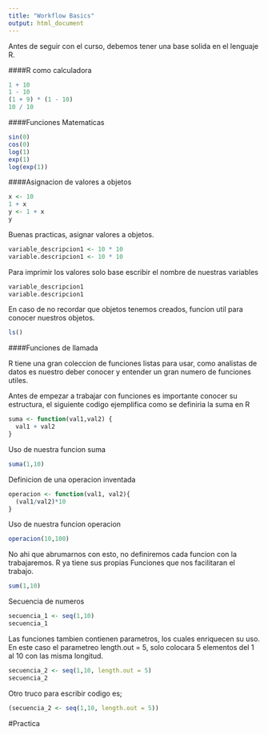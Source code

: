 ```yaml
---
title: "Workflow Basics"
output: html_document
---
```


Antes de seguir con el curso, debemos tener una base solida en el lenguaje R.

####R como calculadora
```r
1 + 10
1 - 10
(1 + 9) * (1 - 10)
10 / 10
```

####Funciones Matematicas
```r
sin(0)
cos(0)
log(1)
exp(1)
log(exp(1))
```

####Asignacion de valores a objetos
```r
x <- 10
1 + x
y <- 1 + x
y
```

Buenas practicas, asignar valores a objetos.
```r
variable_descripcion1 <- 10 * 10
variable.descripcion1 <- 10 * 10
```

Para imprimir los valores solo base escribir el nombre de nuestras variables
```r
variable_descripcion1
variable.descripcion1
```

En caso de no recordar que objetos tenemos creados, funcion util para conocer nuestros objetos.
```r
ls()
```

####Funciones de llamada

R tiene una gran coleccion de funciones listas para usar, como analistas de datos es nuestro deber conocer y entender un gran numero de funciones utiles.

Antes de empezar a trabajar con funciones es importante conocer su estructura, el siguiente codigo ejemplifica como se definiria la suma en R

```r
suma <- function(val1,val2) {
  val1 + val2
}
```

Uso de nuestra funcion suma
```r
suma(1,10)
```


Definicion de una operacion inventada
```r
operacion <- function(val1, val2){
  (val1/val2)*10
}
```

Uso de nuestra funcion operacion
```r
operacion(10,100)
```

No ahi que abrumarnos con esto, no definiremos cada funcion con la trabajaremos.
R ya tiene sus propias Funciones que nos facilitaran el trabajo.

```r
sum(1,10)
```

Secuencia de numeros
```r
secuencia_1 <- seq(1,10)
secuencia_1
```
Las funciones tambien contienen parametros, los cuales enriquecen su uso. 
En este caso el parametreo length.out = 5, solo colocara 5 elementos del 1 al 10 con las misma longitud.
```r
secuencia_2 <- seq(1,10, length.out = 5)
secuencia_2
```
Otro truco para escribir codigo es;
```r
(secuencia_2 <- seq(1,10, length.out = 5))
```

#Practica


```r
```

```r
```
```r
```

```r
```

```r
```

```r
```

```r
```

```r
```
```r
```

```r
```



